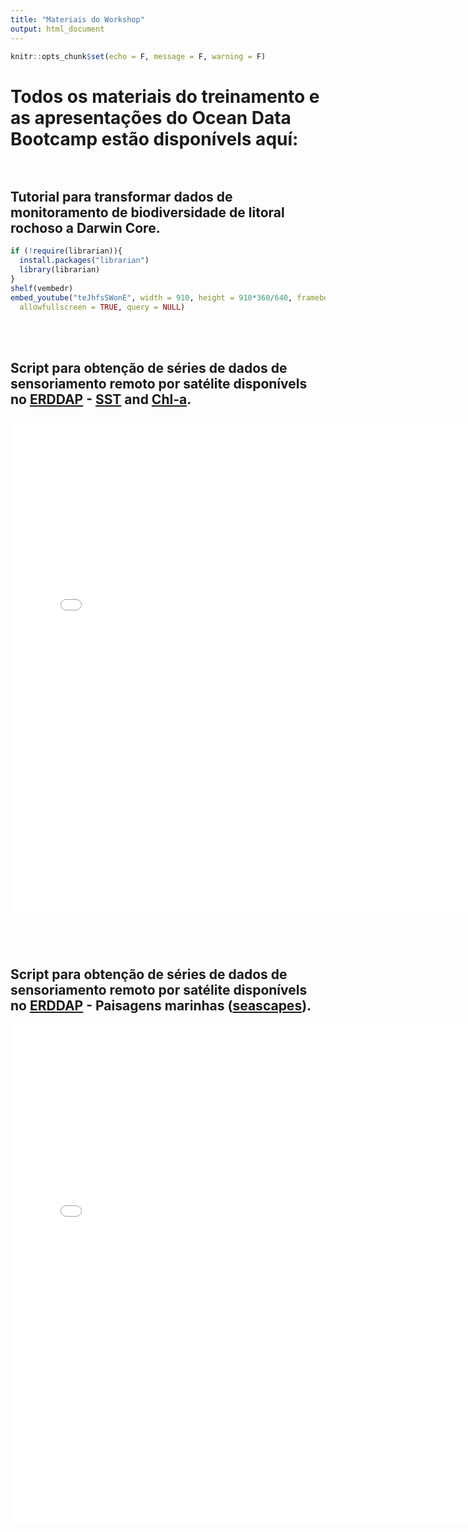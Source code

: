 ```yaml
---
title: "Materiais do Workshop"
output: html_document
---
```


```r
knitr::opts_chunk$set(echo = F, message = F, warning = F)
```

# **Todos os materiais do treinamento e as apresentações do Ocean Data Bootcamp estão disponívels aquí:** <br> <br>

## Tutorial para transformar dados de monitoramento de biodiversidade de litoral rochoso a Darwin Core.

```r
if (!require(librarian)){
  install.packages("librarian")
  library(librarian)
}
shelf(vembedr)
embed_youtube("teJhfsSWonE", width = 910, height = 910*360/640, frameborder = 0,
  allowfullscreen = TRUE, query = NULL)
```
<br> <br>

## Script para obtenção de séries de dados de sensoriamento remoto por satélite disponívels no [ERDDAP](https://coastwatch.pfeg.noaa.gov/erddap/index.html) - [SST](https://coastwatch.pfeg.noaa.gov/erddap/griddap/jplMURSST41mday.html) and [Chl-a](https://coastwatch.pfeg.noaa.gov/erddap/griddap/erdMH1chla8day.html).

<iframe src="sat_CostaDasAlgas_Rscript.html" width="760" height="800" frameborder="0" marginheight="0" marginwidth="0">Loading...</iframe>

<br> <br>

## Script para obtenção de séries de dados de sensoriamento remoto por satélite disponívels no [ERDDAP](https://coastwatch.pfeg.noaa.gov/erddap/index.html) - Paisagens marinhas ([seascapes](https://coastwatch.noaa.gov/cw/satellite-data-products/multi-parameter-models/seascape-pelagic-habitat-classification.html)).

<iframe src="seascapes_CostaDasAlgas_RScript.html" width="760" height="800" frameborder="0" marginheight="0" marginwidth="0">Loading...</iframe>

<br> <br>


<!-- ## **As apresentações do workshop estāo disponívels [aqui](https://github.com/eqmh/Ocean_Data_Bootcamp/tree/main/docs/presentations)** -->



